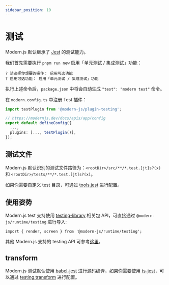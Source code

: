 ```yaml
---
sidebar_position: 10
---
```


# 测试

Modern.js 默认继承了 [Jest](https://jestjs.io/) 的测试能力。

我们首先需要执行 `pnpm run new` 启用「单元测试 / 集成测试」功能：

```
? 请选择你想要的操作： 启用可选功能
? 启用可选功能： 启用「单元测试 / 集成测试」功能
```

执行上述命令后，`package.json` 中将会自动生成 `"test": "modern test"` 命令。

在 `modern.config.ts` 中注册 Test 插件：

```ts title="modern.config.ts"
import testPlugin from '@modern-js/plugin-testing';

// https://modernjs.dev/docs/apis/app/config
export default defineConfig({
  ...,
  plugins: [..., testPlugin()],
});
```

## 测试文件

Modern.js 默认识别的测试文件路径为：`<rootDir>/src/**/*.test.[jt]s?(x)` 和 `<rootDir>/tests/**/*.test.[jt]s?(x)`。

如果你需要自定义 test 目录，可通过 [tools.jest](/configure/app/tools/jest) 进行配置。

## 使用姿势

Modern.js test 支持使用 [testing-library](https://testing-library.com/docs/) 相关包 API，可直接通过 `@modern-js/runtime/testing` 进行导入:

```
import { render, screen } from '@modern-js/runtime/testing';
```

其他 Modern.js 支持的 testing API 可参考[这里](/apis/app/runtime/testing/cleanup)。

## transform

Modern.js 测试默认使用 [babel-jest](https://www.npmjs.com/package/babel-jest) 进行源码编译，如果你需要使用 [ts-jest](https://github.com/kulshekhar/ts-jest)，可以通过 [testing.transform](/configure/app/testing/transformer) 进行配置。

